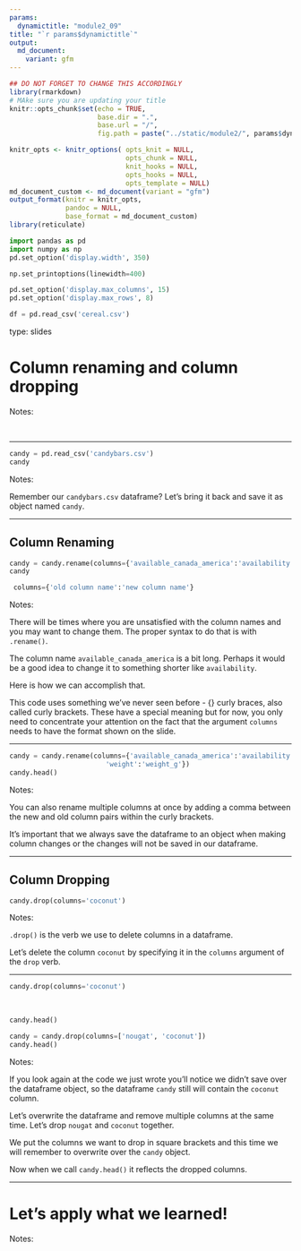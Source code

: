 ```yaml
---
params:
  dynamictitle: "module2_09"
title: "`r params$dynamictitle`"
output: 
  md_document:
    variant: gfm
---
```



```r
## DO NOT FORGET TO CHANGE THIS ACCORDINGLY 
library(rmarkdown)
# MAke sure you are updating your title 
knitr::opts_chunk$set(echo = TRUE,
                      base.dir = ".", 
                      base.url = "/",
                      fig.path = paste("../static/module2/", params$dynamictitle,"/", sep = ""))

knitr_opts <- knitr_options( opts_knit = NULL,
                             opts_chunk = NULL,
                             knit_hooks = NULL,
                             opts_hooks = NULL,
                             opts_template = NULL)
md_document_custom <- md_document(variant = "gfm")
output_format(knitr = knitr_opts,
              pandoc = NULL,
              base_format = md_document_custom)
library(reticulate)

```


```python
import pandas as pd
import numpy as np
pd.set_option('display.width', 350)

np.set_printoptions(linewidth=400)

pd.set_option('display.max_columns', 15)
pd.set_option('display.max_rows', 8)

df = pd.read_csv('cereal.csv')
```

type: slides

# Column renaming and column dropping


Notes: 

<br>

---

```python
candy = pd.read_csv('candybars.csv')
candy
```

Notes: 

Remember our `candybars.csv` dataframe?  Let's bring it back and save it as object named `candy`.

---

## Column Renaming


```python
candy = candy.rename(columns={'available_canada_america':'availability'})
candy
```


```python
 columns={'old column name':'new column name'}
```

Notes: 

There will be times where you are unsatisfied with the column names and you may want to change them.  The proper syntax to do that is with `.rename()`.  

The column name `available_canada_america` is a bit long. Perhaps it would be a good idea to change it to something shorter like `availability`. 

Here is how we can accomplish that.

This code uses something we've never seen before - {} curly braces, also called curly brackets.
These have a special meaning but for now, you only need to concentrate your attention on the fact that the argument `columns` needs to have the format shown on the slide.

---

```python
candy = candy.rename(columns={'available_canada_america':'availability',
                        'weight':'weight_g'})
candy.head()
```



Notes:

You can also rename multiple columns at once by adding a comma between the new and old column pairs within the curly brackets. 

It's important that we always save the dataframe to an object when making column changes or the changes will not be saved in our dataframe.

---


## Column Dropping 


```python
candy.drop(columns='coconut')
```



Notes:

`.drop()` is the verb we use to delete columns in a dataframe. 

Let's delete the column `coconut` by specifying it in the `columns` argument of the `drop` verb. 

---

```python
candy.drop(columns='coconut')
```

<br>

```python
candy.head()
```


```python
candy = candy.drop(columns=['nougat', 'coconut'])
candy.head()
```


Notes: 

If you look again at the code we just wrote you'll notice we didn't save over the dataframe object, so the dataframe `candy` still will contain the `coconut` column.

Let's overwrite the dataframe and remove multiple columns at the same time. Let's drop `nougat` and `coconut` together.

We put the columns we want to drop in square brackets and this time we will remember to overwrite over the `candy` object.

Now when we call `candy.head()` it reflects the dropped columns. 

---

# Let’s apply what we learned!

Notes: 

<br>
